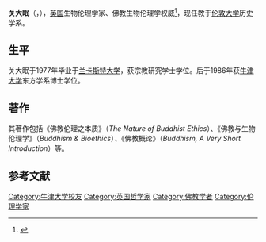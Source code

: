 '''关大眠'''（{{lang-en|'''Damien Keown'''}}，{{bd|1951年}}），[[英国|英国]]生物伦理学家、佛教生物伦理学权威<ref>{{cite news|url=http://www.economist.com/node/5246581?story_id=5246581|title=Stem cell research: Clash of faiths|date=1 December 2005|work=The Economist|accessdate=2 March 2011|archive-date=2017-09-21|archive-url=https://web.archive.org/web/20170921193533/http://www.economist.com/node/5246581?story_id=5246581|dead-url=no}}</ref>，现任教于[[伦敦大学|伦敦大学]]历史学系。

== 生平 ==
关大眠于1977年毕业于[[兰卡斯特大学|兰卡斯特大学]]，获宗教研究学士学位。后于1986年获[[牛津大学|牛津大学]]东方学系博士学位。

== 著作 ==
其著作包括《佛教伦理之本质》（''The Nature of Buddhist Ethics''）、《佛教与生物伦理学》（''Buddhism & Bioethics''）、《佛教概论》（''Buddhism, A Very Short Introduction''）等。

== 参考文献 ==
{{reflist}}

{{英国人物小作品}}

{{Authority control}}
{{DEFAULTSORT:Keown, Damien}}
[[Category:牛津大学校友|Category:牛津大学校友]]
[[Category:英国哲学家|Category:英国哲学家]]
[[Category:佛教学者|Category:佛教学者]]
[[Category:伦理学家|Category:伦理学家]]
